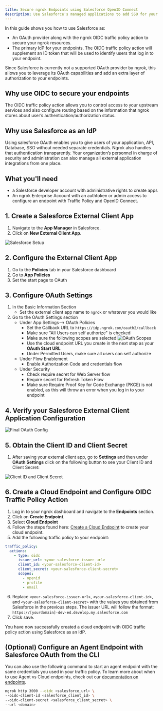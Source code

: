 ```yaml
---
title: Secure ngrok Endpoints using Salesforce OpenID Connect
description: Use Salesforce's managed applications to add SSO for your ngrok resources
---
```


In this guide shows you how to use Salesforce as:

- An OAuth provider along with the ngrok OIDC traffic policy action to secure your ngrok resources.
- The primary IdP for your endpoints. The OIDC traffic policy action will supplement an ID token that will be used to identify users that log in to your endpoint.

Since Salesforce is currently not a supported OAuth provider by ngrok, this allows you to leverage its OAuth capabilities and add an extra layer of authorization to your endpoints.

## Why use OIDC to secure your endpoints

The OIDC traffic policy action allows you to control access to your upstream services and also configure routing based on the information that ngrok stores about user’s authentication/authorization status.

## Why use Salesforce as an IdP

Using salesforce OAuth enables you to give users of your application, API, Database, SSO without needed separate credentials. Ngrok also handles that authentication transparently. Your organization’s personnel in charge of security and administration can also manage all external application integrations from one place.

## What you'll need

- a Salesforce developer account with administrative rights to create apps
- An ngrok Enterprise Account with an authtoken or admin access to configure an endpoint with Traffic Policy and OpenID Connect.

## 1. Create a Salesforce External Client App

1. Navigate to the **App Manager** in Salesforce.
2. Click on **New External Client App**.

![Salesforce Setup](img/external_client_create.png)

## 2. Configure the External Client App

1. Go to the **Policies** tab in your Salesforce dashboard
2. Go to **App Policies**
3. Set the start page to OAuth

## 3. Configure OAuth Settings

1. In the Basic Information Section
   - Set the external client app name to `ngrok` or whatever you would like
2. Go to the OAuth Settings section
   - Under App Settings--> OAuth Policies
     - Set the Callback URL to `https://idp.ngrok.com/oauth2/callback`
     - Make sure "All Users can self authorize" is checked
     - Make sure the following scopes are selected
       ![OAuth Scopes](img/oauthscopes.png)
     - Use the cloud endpoint URL you create in the next step as your **OAuth Start URL**
     - Under Permitted Users, make sure all users can self authorize
   - Under Flow Enablement
     - Enable Authorization Code and credentials flow
   - Under Security
     - Check require secret for Web Server flow
     - Require secret for Refresh Token Flow
     - Make sure Require Proof Key for Code Exchange (PKCE) is not enabled, as this will throw an error when you log in to your endpoint

## 4. Verify your Salesforce External Client Application Configuration

![Final OAuth Config](img/oauthconfig.png)

## 5. Obtain the Client ID and Client Secret

1. After saving your external client app, go to **Settings** and then under **OAuth Settings** click on the following button to see your Client ID and Client Secret:

![Client ID and Client Secret](img/keyandsecret.png)

## 6. Create a Cloud Endpoint and Configure OIDC Traffic Policy Action

1. Log in to your ngrok dashboard and navigate to the **Endpoints** section.
2. Click on **Create Endpoint**.
3. Select **Cloud Endpoint**
4. Follow the steps found here:
   [Create a Cloud Endpoint](https://ngrok.com/docs/getting-started/cloud-endpoints-quickstart/#dashboard) to create your cloud endpoint.
5. Add the following traffic policy to your endpoint:

```yaml
traffic_policy:
  actions:
    - type: oidc
      issuer_url: <your-salesforce-issuer-url>
      client_id: <your-salesforce-client-id>
      client_secret: <your-salesforce-client-secret>
      scopes:
        - openid
        - profile
        - email
```

6. Replace `<your-salesforce-issuer-url>`, `<your-salesforce-client-id>`, and `<your-salesforce-client-secret>` with the values you obtained from Salesforce in the previous steps. The issuer URL will follow the format: `https://[yourdomain]-dev-ed.develop.my.salesforce.com`
7. Click save. 

You have now successfully created a cloud endpoint with OIDC traffic policy action using Salesforce as an IdP.

## (Optional) Configure an Agent Endpoint with Salesforce OAuth from the CLI

You can also use the following command to start an agent endpoint with the same credentials you used in your traffic policy. To learn more about when
to use Agent vs Cloud endpoints, check out our [documentation on endpoints](https://ngrok.com/docs/universal-gateway/endpoints/).

```bash
ngrok http 3000 --oidc <salesforce_url> \
--oidc-client-id <salesforce_client_id> \
--oidc-client-secret <salesforce_client_secret> \
--url <domain>
```
